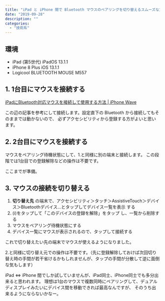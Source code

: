 ```yaml
---
title: "iPad と iPhone 間で Bluetooth マウスのペアリングを切り替えるスムーズな方法"
date: "2019-09-28"
description: ""
categories:
  - "技術系"
---
```


## 環境

- iPad (第5世代) iPadOS 13.1.1
- iPhone 8 Plus iOS 13.1.1
- Logicool BLUETOOTH MOUSE M557

## 1. 1台目にマウスを接続する

[iPadにBluetooth対応マウスを接続して使用する方法 | iPhone Wave](https://www.ipodwave.com/ipad/howto/mouse_bluetooth.html)

この辺の記事を参考にして接続します。設定直下の Bluetooth から接続してもそのままでは動かないので、
必ずアクセシビリティから登録する方がよいと思います。

## 2. 2台目にマウスを接続する

マウスをペアリング待機状態にして、1.と同様に別の端末と接続します。
この段階では1台目での登録解除などの操作は不要です。

ここまでが準備。

## 3. マウスの接続を切り替える

1. **切り替え先** の端末で、アクセシビリティ＞タッチ＞AssistiveTouch＞デバイス＞Bluetoothデバイス...とタップしてデバイス一覧を表示 する
2. (i)をタップして「このデバイスの登録を解除」をタップ し、一覧から削除する
3. マウスをペアリング待機状態にする
4. デバイス一覧にマウスが表示されるので、タップして接続する

これで切り替えたい先の端末でマウスが使えるようになりました。

2.と同様に切り替え元での操作は不要です。（先に登録解除しておけば次回切り替え時の手間が若干省けるかもしれませんが、タップの手間が分散して逆に面倒な気もします）

iPad \<=> iPhone 間でしか試していませんが、iPad同士、iPhone同士でも多分出来ると思われます。
理想は1台のマウスで複数同時にペアリングして、デュアルディスプレイみたいにデバイス間を移動できれば最高なんですが、
そのうち出来るようにならないかなー。
